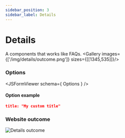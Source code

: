 ```yaml
---
sidebar_position: 3
sidebar_label: Details
---
```



# Details

A components that works like FAQs.
<Gallery images={['/img/details/outcome.png']} sizes={[[1345,535]]}/>

### Options
<JSFormViewer schema={ Options } />

#### Option example
```json
title: "My custom title"
```

### Website outcome
![Details outcome](/img/details/outcome.png)
